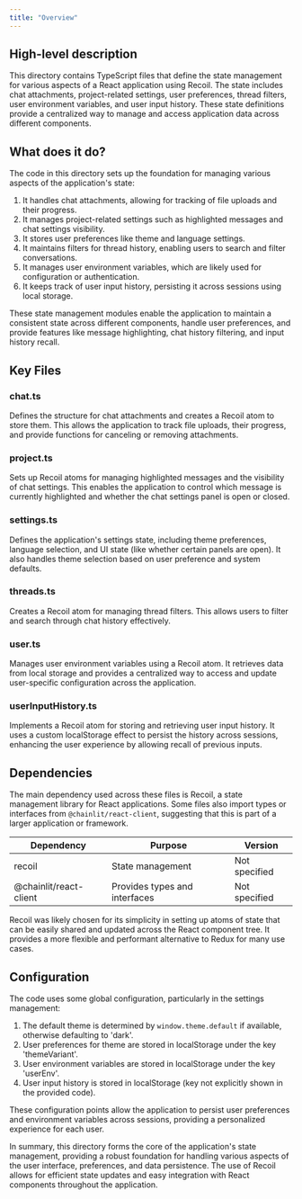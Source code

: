 ```yaml
---
title: "Overview"
---
```


## High-level description
This directory contains TypeScript files that define the state management for various aspects of a React application using Recoil. The state includes chat attachments, project-related settings, user preferences, thread filters, user environment variables, and user input history. These state definitions provide a centralized way to manage and access application data across different components.

## What does it do?
The code in this directory sets up the foundation for managing various aspects of the application's state:

1. It handles chat attachments, allowing for tracking of file uploads and their progress.
2. It manages project-related settings such as highlighted messages and chat settings visibility.
3. It stores user preferences like theme and language settings.
4. It maintains filters for thread history, enabling users to search and filter conversations.
5. It manages user environment variables, which are likely used for configuration or authentication.
6. It keeps track of user input history, persisting it across sessions using local storage.

These state management modules enable the application to maintain a consistent state across different components, handle user preferences, and provide features like message highlighting, chat history filtering, and input history recall.

## Key Files

### chat.ts
Defines the structure for chat attachments and creates a Recoil atom to store them. This allows the application to track file uploads, their progress, and provide functions for canceling or removing attachments.

### project.ts
Sets up Recoil atoms for managing highlighted messages and the visibility of chat settings. This enables the application to control which message is currently highlighted and whether the chat settings panel is open or closed.

### settings.ts
Defines the application's settings state, including theme preferences, language selection, and UI state (like whether certain panels are open). It also handles theme selection based on user preference and system defaults.

### threads.ts
Creates a Recoil atom for managing thread filters. This allows users to filter and search through chat history effectively.

### user.ts
Manages user environment variables using a Recoil atom. It retrieves data from local storage and provides a centralized way to access and update user-specific configuration across the application.

### userInputHistory.ts
Implements a Recoil atom for storing and retrieving user input history. It uses a custom localStorage effect to persist the history across sessions, enhancing the user experience by allowing recall of previous inputs.

## Dependencies
The main dependency used across these files is Recoil, a state management library for React applications. Some files also import types or interfaces from `@chainlit/react-client`, suggesting that this is part of a larger application or framework.

| Dependency | Purpose | Version |
|------------|---------|---------|
| recoil | State management | Not specified |
| @chainlit/react-client | Provides types and interfaces | Not specified |

Recoil was likely chosen for its simplicity in setting up atoms of state that can be easily shared and updated across the React component tree. It provides a more flexible and performant alternative to Redux for many use cases.

## Configuration
The code uses some global configuration, particularly in the settings management:

1. The default theme is determined by `window.theme.default` if available, otherwise defaulting to 'dark'.
2. User preferences for theme are stored in localStorage under the key 'themeVariant'.
3. User environment variables are stored in localStorage under the key 'userEnv'.
4. User input history is stored in localStorage (key not explicitly shown in the provided code).

These configuration points allow the application to persist user preferences and environment variables across sessions, providing a personalized experience for each user.

In summary, this directory forms the core of the application's state management, providing a robust foundation for handling various aspects of the user interface, preferences, and data persistence. The use of Recoil allows for efficient state updates and easy integration with React components throughout the application.